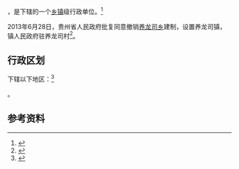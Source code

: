 {{中国乡级行政区|52/01/22/202/000}}

'''{{PAGENAMEBASE}}'''，是{{PRC admin/fullname|52/01/22/202/000|3}}下辖的一个[[乡镇|乡镇]]级行政单位。<ref>{{PRC admin/ref sgc|{{PRC admin/parent|52/01/22/202/000}}}}</ref>

2013年6月28日，贵州省人民政府批复同意撤销[[养龙司乡|养龙司乡]]建制，设置养龙司镇，镇人民政府驻养龙司村<ref>{{Cite web |url=http://gzsrmzfgb.gzgov.gov.cn/show.aspx?id=7963 |title=省人民政府关于同意息烽县养龙司乡石硐乡西山乡撤乡设镇的批复（黔府函〔2013〕152号） |access-date=2017-09-02 |archive-url=https://web.archive.org/web/20170903033808/http://gzsrmzfgb.gzgov.gov.cn/show.aspx?id=7963 |archive-date=2017-09-03 |dead-url=yes }}</ref>。

== 行政区划 ==

{{PAGENAMEBASE}}下辖以下地区：<ref>{{PRC admin/ref sgc|52/01/22/202/000}}</ref>

{{PRC admin/children|52/01/22/202/000}}。

== 参考资料 ==

{{reflist}}

{{行政区划小作品}}
{{PRC admin/navcat|52/01/22/202/000}}